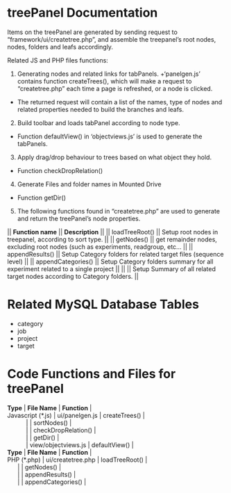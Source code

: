 # treePanel Documentation 

Items on the treePanel are generated by sending request to "framework/ui/createtree.php", and assemble the treepanel's root nodes, nodes, folders and leafs accordingly.

Related JS and PHP files functions:

1. Generating nodes and related links for tabPanels.
  +'panelgen.js' contains function createTrees(), which will make a request to "createtree.php" each time a page is refreshed, or a node is clicked.

  + The returned request will contain a list of the names, type of nodes and related properties needed to build the branches and leafs.

2. Build toolbar and loads tabPanel according to node type.
  + Function defaultView() in 'objectviews.js' is used to generate the tabPanels.

3. Apply drag/drop behaviour to trees based on what object they hold.
  + Function checkDropRelation()

4. Generate Files and folder names in Mounted Drive
  + Function getDir()

5. The following functions found in "createtree.php" are used to generate and return the treePanel's node properties.

|| **Function name**  || **Description** 								   ||
|| loadTreeRoot()     || Setup root nodes in treepanel, according to sort type. 			   ||
|| getNodes() 	      || get remainder nodes, excluding root nodes (such as experiments, readgroup, etc... ||
|| appendResults()    || Setup Category folders for related target files (sequence level) 		   ||
|| appendCategories() || Setup Category folders summary for all experiment related to a single project 	   ||
||                    || Setup Summary of all related target nodes according to Category folders. 	   ||



# Related MySQL Database Tables 

  * category
  * job
  * project
  * target



# Code Functions and Files for treePanel 

| **Type** 	     | **File Name**       | **Function** 	   |
| Javascript (*.js)  | ui/panelgen.js      | createTrees() 	   |
| 		     | 	            	   | sortNodes() 	   |
| 		     | 	       	    	   | checkDropRelation()   |
| 		     | 		    	   | getDir()              |
| 		     | view/objectviews.js | defaultView() 	   |




| **Type** 	| **File Name**      | **Function**       |
| PHP (*.php)   | ui/createtree.php  | loadTreeRoot()     |
| 		| 		     | getNodes()         |
| 		| 		     | appendResults()    |
| 		| 		     | appendCategories() |
